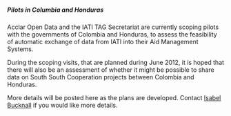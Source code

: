 =====Pilots in Columbia and Honduras=====
Acclar Open Data and the IATI TAG Secretariat are currently scoping pilots with the governments of Colombia and Honduras, to assess the feasibility of automatic exchange of data from IATI into their Aid Management Systems. 

During the scoping visits, that are planned during June 2012, it is hoped that there will also be an assessment of whether it might be possible to share data on South South Cooperation projects between Colombia and Honduras. 

More details will be posted here as the plans are developed. Contact [[community:user:isabelb_devinit.org|Isabel Bucknall]] if you would like more details.